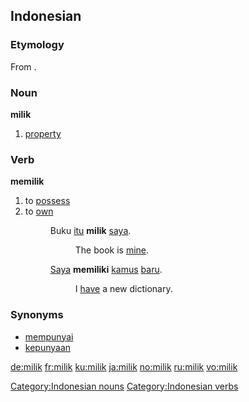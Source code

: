 ==Indonesian==

===Etymology===
From {{etyl|ar|id}} {{l|ar|ملك|sc=Arab|tr=milk}}.

===Noun===
'''milik'''

# [[property]]

===Verb===
'''memilik'''

# to [[possess]]
# to [[own]]
#: Buku [[itu]] '''milik''' [[saya]].
#:: The book is [[mine]].
#: [[Saya]] '''memiliki''' [[kamus]] [[baru]].
#:: I [[have]] a new dictionary.

===Synonyms===
* [[punya|mempunyai]]
* [[punya|kepunyaan]]

[[Category:Indonesian nouns]]
[[Category:Indonesian verbs]]

[[de:milik]]
[[fr:milik]]
[[ku:milik]]
[[ja:milik]]
[[no:milik]]
[[ru:milik]]
[[vo:milik]]